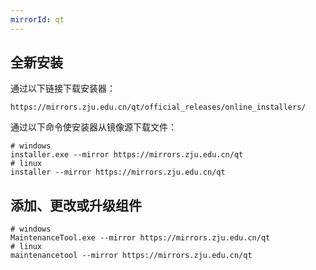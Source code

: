 ```yaml
---
mirrorId: qt
---
```


## 全新安装

通过以下链接下载安装器：

```
https://mirrors.zju.edu.cn/qt/official_releases/online_installers/
```

通过以下命令使安装器从镜像源下载文件：

```
# windows
installer.exe --mirror https://mirrors.zju.edu.cn/qt
# linux
installer --mirror https://mirrors.zju.edu.cn/qt
```

## 添加、更改或升级组件

```
# windows
MaintenanceTool.exe --mirror https://mirrors.zju.edu.cn/qt
# linux
maintenancetool --mirror https://mirrors.zju.edu.cn/qt
```

